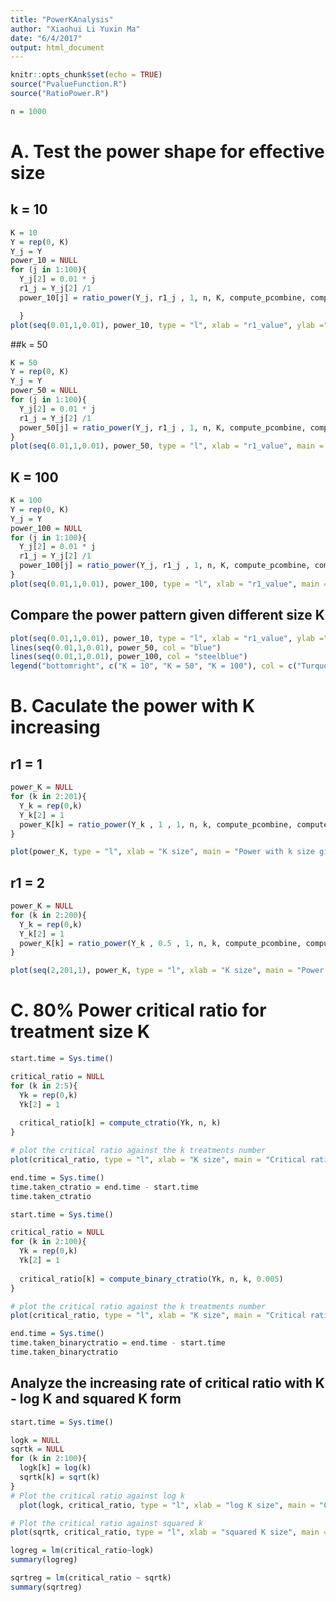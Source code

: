 ```yaml
---
title: "PowerKAnalysis"
author: "Xiaohui Li Yuxin Ma"
date: "6/4/2017"
output: html_document
---
```


```r
knitr::opts_chunk$set(echo = TRUE)
source("PvalueFunction.R")
source("RatioPower.R")
```

```r
n = 1000
```



# A. Test the power shape for effective size
## k = 10 
```r
K = 10
Y = rep(0, K)
Y_j = Y
power_10 = NULL
for (j in 1:100){
  Y_j[2] = 0.01 * j
  r1_j = Y_j[2] /1
  power_10[j] = ratio_power(Y_j, r1_j , 1, n, K, compute_pcombine, compute_power)

  }
plot(seq(0.01,1,0.01), power_10, type = "l", xlab = "r1_value", ylab ="power ", main = "Power with increasing r1 given K")

```

##k = 50
```r
K = 50
Y = rep(0, K)
Y_j = Y
power_50 = NULL
for (j in 1:100){
  Y_j[2] = 0.01 * j
  r1_j = Y_j[2] /1
  power_50[j] = ratio_power(Y_j, r1_j , 1, n, K, compute_pcombine, compute_power)
}
plot(seq(0.01,1,0.01), power_50, type = "l", xlab = "r1_value", main = "Power with effective Y1 given K = 50" )

```

## K = 100
```r
K = 100
Y = rep(0, K)
Y_j = Y
power_100 = NULL
for (j in 1:100){
  Y_j[2] = 0.01 * j
  r1_j = Y_j[2] /1
  power_100[j] = ratio_power(Y_j, r1_j , 1, n, K, compute_pcombine, compute_power)
}
plot(seq(0.01,1,0.01), power_100, type = "l", xlab = "r1_value", main = "Power with effective Y1 given K = 100" )
```

## Compare the power pattern given different size K
```r
plot(seq(0.01,1,0.01), power_10, type = "l", xlab = "r1_value", ylab ="power ", main = "Power with increasing r1 given different K", col = "turquoise" )
lines(seq(0.01,1,0.01), power_50, col = "blue")
lines(seq(0.01,1,0.01), power_100, col = "steelblue")
legend("bottomright", c("K = 10", "K = 50", "K = 100"), col = c("Turquoise","Blue","steelblue"), lty=1)
```




# B. Caculate the power with K increasing 
## r1 = 1
```r
power_K = NULL
for (k in 2:201){
  Y_k = rep(0,k)
  Y_k[2] = 1
  power_K[k] = ratio_power(Y_k , 1 , 1, n, k, compute_pcombine, compute_power)
}

plot(power_K, type = "l", xlab = "K size", main = "Power with k size given r1 = 1" )
```

## r1 = 2
```r
power_K = NULL
for (k in 2:200){
  Y_k = rep(0,k)
  Y_k[2] = 1
  power_K[k] = ratio_power(Y_k , 0.5 , 1, n, k, compute_pcombine, compute_power)
}

plot(seq(2,201,1), power_K, type = "l", xlab = "K size", main = "Power with k size given r1 = 0.5" )
```


# C. 80% Power critical ratio for treatment size K
```r
start.time = Sys.time()

critical_ratio = NULL
for (k in 2:5){
  Yk = rep(0,k)
  Yk[2] = 1 
  
  critical_ratio[k] = compute_ctratio(Yk, n, k)
}

# plot the critical ratio against the k treatments number
plot(critical_ratio, type = "l", xlab = "K size", main = "Critical ratio value with k size" )

end.time = Sys.time()
time.taken_ctratio = end.time - start.time
time.taken_ctratio
```

```r
start.time = Sys.time()

critical_ratio = NULL
for (k in 2:100){
  Yk = rep(0,k)
  Yk[2] = 1 
  
  critical_ratio[k] = compute_binary_ctratio(Yk, n, k, 0.005)
}

# plot the critical ratio against the k treatments number
plot(critical_ratio, type = "l", xlab = "K size", main = "Critical ratio value with k size" )

end.time = Sys.time()
time.taken_binaryctratio = end.time - start.time
time.taken_binaryctratio
```

## Analyze the increasing rate of critical ratio with K - log K and squared K form
```r
start.time = Sys.time()

logk = NULL
sqrtk = NULL
for (k in 2:100){
  logk[k] = log(k)
  sqrtk[k] = sqrt(k)
}
# Plot the critical ratio against log k 
  plot(logk, critical_ratio, type = "l", xlab = "log K size", main = "Critical ratio value with log k" )

# Plot the critical ratio against squared k
plot(sqrtk, critical_ratio, type = "l", xlab = "squared K size", main = "Critical ratio value with squared k" )
```

```r
logreg = lm(critical_ratio~logk)
summary(logreg)

sqrtreg = lm(critical_ratio ~ sqrtk)
summary(sqrtreg)
```





